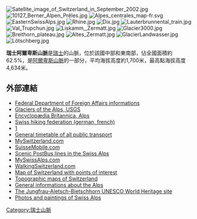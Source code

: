[[Image:Satellite_image_of_Switzerland_in_September_2002.jpg|right]]
[[Image:10127_Berner_Alpen_Prêles.jpg|right]]
[[Image:Alpes_centrales_map-fr.svg|right]]
[[Image:EasternSwissAlps.jpg|right]]
[[Image:Rhine.jpg|right]]
[[Image:Dix.jpg|right]]
[[Image:Lauterbrunnental_train.jpg|right]]
[[Image:Val_Trupchun.jpg|right]]
[[Image:Liskamm,_Zermatt.jpg|right]]
[[Image:Glacier3000.jpg|right]]
[[Image:Breithorn_plateau.jpg|right]]
[[Image:Altes_Zermatt.jpg|right]]
[[Image:GlacierLandwasser.jpg|right]]
[[Image:Lötschberg.jpg|right]]

'''瑞士阿爾卑斯山脈'''是[[瑞士|瑞士]]的山脈，位於該國中部和東南部，佔全國面積約62.5%，是[[阿爾卑斯山脈|阿爾卑斯山脈]]的一部分，平均海拔高度約1,700米，最高點海拔高度4,634米。

==外部連結==
*[http://www.eda.admin.ch/eda/en/home/reps/eur/vgbr/infoch/chgeog.html Federal Department of Foreign Affairs informations] {{Wayback|url=http://www.eda.admin.ch/eda/en/home/reps/eur/vgbr/infoch/chgeog.html |date=20130201111358 }}
*[http://pubs.usgs.gov/pp/p1386e/alps.pdf Glaciers of the Alps, USGS] {{Wayback|url=http://pubs.usgs.gov/pp/p1386e/alps.pdf |date=20210423002718 }}
*[http://www.britannica.com/eb/article-34384/Alps#151329.hook Encyclopædia Britannica, Alps] {{Wayback|url=http://www.britannica.com/eb/article-34384/Alps#151329.hook |date=20080611102657 }}
*[http://www.swisshiking.ch/index.php?id=16&L=0 Swiss hiking federation (german, french)] {{Wayback|url=http://www.swisshiking.ch/index.php?id=16&L=0 |date=20160310221916 }}
*[http://www.pledari.ch/mypledari/index.php] {{Wayback|url=http://www.pledari.ch/mypledari/index.php |date=20180809032453 }}
*[http://www.sbb.ch/en/index.htm General timetable of all public transport] {{Wayback|url=http://www.sbb.ch/en/index.htm |date=20110430115738 }}
*[https://web.archive.org/web/20061114230140/http://www.myswitzerland.com/en.cfm/home/summervacations MySwitzerland.com]
*[http://www.suissemobile.ch/ SuisseMobile.com] {{Wayback|url=http://www.suissemobile.ch/ |date=20070520151903 }}
*[http://www.postbus.ch/en/index_pag/pag-nat-freizeit/pag-rf-schweizer-alpen.htm Scenic PostBus lines in the Swiss Alps]{{dead link|date=2018年1月 |bot=InternetArchiveBot |fix-attempted=yes }}
*[https://web.archive.org/web/20100221213934/http://www.myswissalps.com/?lang=en MySwissAlps.com]
*[http://www.walkingswitzerland.com/ WalkingSwitzerland.com] {{Wayback|url=http://www.walkingswitzerland.com/ |date=20210416113701 }}
*[http://map.search.ch/ Map of Switzerland with points of interest] {{Wayback|url=http://map.search.ch/ |date=20090726063745 }}
*[https://web.archive.org/web/20061010070805/http://www.swissgeo.ch// Topographic maps of Switzerland]
*[https://web.archive.org/web/20130226035145/http://www.swissworld.org/en/switzerland/swiss_specials/swiss_mountains/ General informations about the Alps]
*[https://web.archive.org/web/20090113184144/http://www.welterbe.ch/en The Jungfrau-Aletsch-Bietschhorn UNESCO World Heritage site]
*[http://www.alps-art.ch/ Photos and paintings of Swiss Alps] {{Wayback|url=http://www.alps-art.ch/ |date=20210307093812 }}

{{coord|46|33|33|N|8|33|41|E|region:CH_type:pass|display=title}}

{{Switzerland-geo-stub}}
[[Category:瑞士山脈|Category:瑞士山脈]]